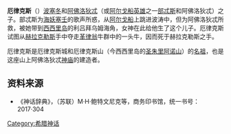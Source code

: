 '''厄律克斯'''（{{lang-en|Eryx}}）[[波塞冬|波塞冬]]和[[阿佛洛狄忒|阿佛洛狄忒]]（或[[阿尔戈船英雄|阿尔戈船英雄]]之一[[部忒斯|部忒斯]]和阿佛洛狄忒）之子。部忒斯为[[海妖塞壬|海妖塞壬]]的歌声所惑，从[[阿尔戈船|阿尔戈船]]上跳进波涛中，但为阿佛洛狄忒所救，被她带到[[西西里岛|西西里岛]]的利吕拜乌姆海角，女神在此给他生了这个儿子。厄律克斯试图从[[赫拉克勒斯|赫拉克勒斯]]手中夺走[[革律翁|革律翁]]牛群中的一头牛，因而死于赫拉克勒斯之手。

厄律克斯是厄律克斯城和厄律克斯山（今西西里岛的[[圣朱里阿诺山|圣朱里阿诺山]]）的[[名祖|名祖]]，也是这座山上阿佛洛狄忒[[神庙|神庙]]的建造者。

==资料来源==  
* 《神话辞典》，（苏联）M·H·鲍特文尼克等，商务印书馆，统一书号：2017·304

[[Category:希腊神话|Category:希腊神话]]